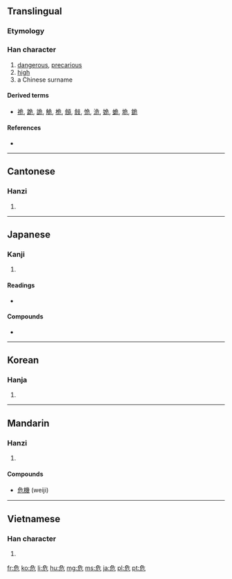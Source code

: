 ==Translingual==

{{stroke order}}

===Etymology===
{{Han compound|厃|卪|c1=s|c2=s|ls=ic}}

===Han character===
{{Han char|rn=26|rad=卩|as=04|sn=6|four=2721<sub>2</sub>|canj=弓一尸山 (NMSU)}}

# [[dangerous]], [[precarious]]
# [[high]]
# a Chinese surname

====Derived terms====
* [[祪]], [[跪]], [[詭]], [[觤]], [[桅]], [[頠]], [[㩻]], [[恑]], [[洈]], [[姽]], [[蛫]], [[垝]], [[䤥]]

====References====
* {{Han ref|kx=0159.120|dkj=02849|dj=0364.010|hdz=10312.030|uh=5371|ud=21361|bh=A64D|bd=42573}}

----

==Cantonese==

===Hanzi===
{{yue-hanzi|jyut=|y=ngai4}}

# {{defn|Cantonese}}

----

==Japanese==

===Kanji===
{{ja-kanji|grade=6|rs=卩04}}

# {{defn|Japanese}}

====Readings====
* {{ja-readings|on=[[き]] (''ki'')|kun=[[あぶない]] ([[危ない]], ''[[abunai]]''), [[あやうい]] ([[危うい]], ''[[ayaui]]''), [[あやぶむ]] ([[危ぶむ]], ''[[ayabumu]]'')}}

====Compounds====
* {{term|危機||[[crisis]]|tr=[[きき]], [[kiki]]|lang=ja}}

----

==Korean==

===Hanja===
{{ko-hanja|hangeul=위|rv=wi|mr=wi|eumhun=[[위태하다|위태할]]|ehrv=witaehal|ehmr=wit'aehal|ehy=}}

# {{defn|Korean}}

----

==Mandarin==

===Hanzi===
{{cmn-hanzi|pin=[[wēi]] ([[wei1]])|wg=wei<sup>1</sup>}}

# {{defn|Mandarin}}

====Compounds====
* [[危機]] (weiji)

----

==Vietnamese==

===Han character===
{{vi-hantu|[[nguy]], [[ngoay]], [[ngoe]], [[nguầy]], [[nguỳ]]}}

# {{defn|Vietnamese}}

[[fr:危]]
[[ko:危]]
[[li:危]]
[[hu:危]]
[[mg:危]]
[[ms:危]]
[[ja:危]]
[[pl:危]]
[[pt:危]]